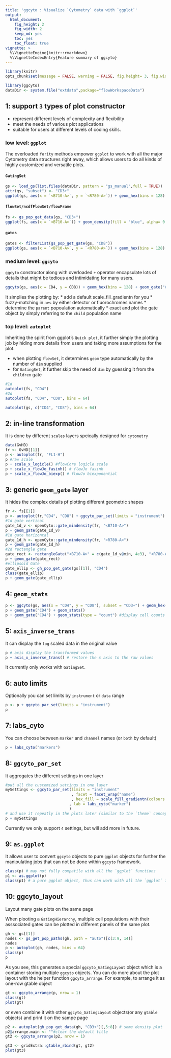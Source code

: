 ```yaml
---
title: 'ggcyto : Visualize `Cytometry` data with `ggplot`'
output:
  html_document:
    fig_height: 2
    fig_width: 2
    keep_md: yes
    toc: yes
    toc_float: true
vignette: >    
  %\VignetteEngine{knitr::rmarkdown}
  %\VignetteIndexEntry{Feature summary of ggcyto}
---
```


```r
library(knitr)
opts_chunk$set(message = FALSE, warning = FALSE, fig.height= 3, fig.width= 5)
```

```r
library(ggcyto)
dataDir <- system.file("extdata",package="flowWorkspaceData")
```

## 1: support `3` types of plot constructor 

* represent different levels of complexity and flexibility
* meet the needs of various plot applications
* suitable for users at different levels of coding skills.

### low level: `ggplot`

The overloaded `fority` methods empower `ggplot`  to work with all the major Cytometry data structures right away, which allows users to do all kinds of highly customized and versatile plots.

#### `GatingSet`
```r
gs <- load_gs(list.files(dataDir, pattern = "gs_manual",full = TRUE))
attr(gs, "subset") <- "CD3+"
ggplot(gs, aes(x = `<B710-A>`, y = `<R780-A>`)) + geom_hex(bins = 128) + scale_fill_gradientn(colours = gray.colors(9))
```

#### `flowSet/ncdfFlowSet/flowFrame` 
```r
fs <- gs_pop_get_data(gs, "CD3+")
ggplot(fs, aes(x = `<B710-A>`)) + geom_density(fill = "blue", alpha= 0.5)
```

#### `gates`
```r
gates <- filterList(gs_pop_get_gate(gs, "CD8"))
ggplot(gs, aes(x = `<B710-A>`, y = `<R780-A>`)) + geom_hex(bins = 128) + geom_polygon(data = gates, fill = NA, col = "purple")
```

### medium level: `ggcyto`

`ggcyto` constructor along with overloaded `+` operator encapsulate lots of details that might be tedious and intimidating for many users.

```r
ggcyto(gs, aes(x = CD4, y = CD8)) + geom_hex(bins = 128) + geom_gate("CD8")
```

It simplies the plotting by:
* add a default scale_fill_gradientn for you
* fuzzy-matching in `aes` by either detector or fluorochromes names
* determine the `parent` popoulation automatically
* exact and plot the gate object by simply referring to the `child` population name

### top level: `autoplot`
Inheriting the spirit from ggplot's `Quick plot`, it further simply the plotting job by hiding more details from users and taking more assumptions for the plot.

* when plotting `flowSet`, it determines `geom` type automatically by the number of `dim` supplied 
* for `GatingSet`, it further skip the need of `dim` by guessing it from the `children` gate

```r
#1d
autoplot(fs, "CD4")
#2d
autoplot(fs, "CD4", "CD8", bins = 64)

autoplot(gs, c("CD4", "CD8"), bins = 64)
```

## 2: in-line transformation 
It is done by different `scales` layers speically designed for `cytometry`
```r
data(GvHD)
fr <- GvHD[[1]]
p <- autoplot(fr, "FL1-H")
p #raw scale
p + scale_x_logicle() #flowCore logicle scale
p + scale_x_flowJo_fasinh() # flowJo fasinh
p + scale_x_flowJo_biexp() # flowJo biexponential

```

## 3: generic `geom_gate` layer 
It hides the complex details pf plotting different geometric shapes

```r
fr <- fs[[1]]
p <- autoplot(fr,"CD4", "CD8") + ggcyto_par_set(limits = "instrument")
#1d gate vertical
gate_1d_v <- openCyto::gate_mindensity(fr, "<B710-A>")
p + geom_gate(gate_1d_v)
#1d gate horizontal
gate_1d_h <- openCyto::gate_mindensity(fr, "<R780-A>")
p + geom_gate(gate_1d_h)
#2d rectangle gate
gate_rect <- rectangleGate("<B710-A>" = c(gate_1d_v@min, 4e3), "<R780-A>" = c(gate_1d_h@min, 4e3))
p + geom_gate(gate_rect)
#ellipsoid Gate
gate_ellip <- gh_pop_get_gate(gs[[1]], "CD4")
class(gate_ellip)
p + geom_gate(gate_ellip)
```



## 4: `geom_stats` 
```r
p <- ggcyto(gs, aes(x = "CD4", y = "CD8"), subset = "CD3+") + geom_hex()
p + geom_gate("CD4") + geom_stats()
p + geom_gate("CD4") + geom_stats(type = "count") #display cell counts 
```


## 5: `axis_inverse_trans` 
It can display the `log` scaled data in the original value
```r
p # axis display the transformed values
p + axis_x_inverse_trans() # restore the x axis to the raw values
```

It currently only works with `GatingSet`.

## 6: auto limits
Optionally you can set limits by `instrument` or `data` range
```r
p <- p + ggcyto_par_set(limits = "instrument")
p
```

## 7: labs_cyto
You can choose between `marker` and `channel` names (or `both` by default)
```r
p + labs_cyto("markers")
```


## 8: `ggcyto_par_set` 
It aggregates the different settings in one layer
```r
#put all the customized settings in one layer
mySettings <- ggcyto_par_set(limits = "instrument"
                             , facet = facet_wrap("name")
                             , hex_fill = scale_fill_gradientn(colours = rev(RColorBrewer::brewer.pal(11, "Spectral")))
                            , lab = labs_cyto("marker")
                            )
# and use it repeatly in the plots later (similar to the `theme` concept)
p + mySettings

```

Currently we only support `4` settings, but will add more in future.

## 9: `as.ggplot` 
It allows user to convert `ggcyto` objects to pure `ggplot` objects for further the manipulating jobs that can not be done within `ggcyto` framework.
```r
class(p) # may not fully compatile with all the `ggplot` functions
p1 <- as.ggplot(p)
class(p1) # a pure ggplot object, thus can work with all the `ggplot` features
```

## 10: ggcyto_layout

Layout many gate plots on the same page

When plooting a `GatingHierarchy`, multiple cell populations with their asssociated gates can be plotted in different panels of the same plot.
```r
gh <- gs[[1]]
nodes <- gs_get_pop_paths(gh, path = "auto")[c(3:9, 14)]
nodes
p <- autoplot(gh, nodes, bins = 64)
class(p)
p
```

As you see, this generates a special `ggcyto_GatingLayout` object which is a container storing multiple `ggcyto` objects.
You can do more about the plot layout with the helper function `ggcyto_arrange`. 
For example, to arrange it as one-row gtable object
```r
gt <- ggcyto_arrange(p, nrow = 1)
class(gt)
plot(gt)
```

or even combine it with other `ggcyto_GatingLayout` objects(or any `gtable` objects) and print it on the sampe page
```r
p2 <- autoplot(gh_pop_get_data(gh, "CD3+")[,5:8]) # some density plot
p2@arrange.main <- ""#clear the default title
gt2 <- ggcyto_arrange(p2, nrow = 1)

gt3 <- gridExtra::gtable_rbind(gt, gt2)
plot(gt3)

```

